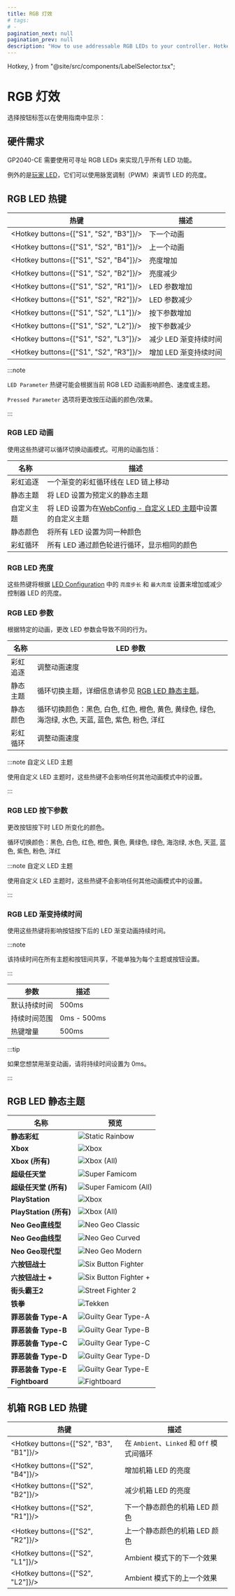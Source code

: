 ```yaml
---
title: RGB 灯效
# tags:
# -
pagination_next: null
pagination_prev: null
description: "How to use addressable RGB LEDs to your controller. Hotkeys and animation themes."
---
```


  Hotkey,
} from "@site/src/components/LabelSelector.tsx";

# RGB 灯效

选择按钮标签以在使用指南中显示：

<InputLabelSelector />

## 硬件需求

GP2040-CE 需要使用可寻址 RGB LEDs 来实现几乎所有 LED 功能。

例外的是[玩家 LED](./web-configurator/menu-pages/05-led-configuration.mdx)，它们可以使用脉宽调制（PWM）来调节 LED 的亮度。

## RGB LED 热键

| 热键                                   | 描述                         |
| -------------------------------------- | ---------------------------- |
| <Hotkey buttons={["S1", "S2", "B3"]}/> | 下一个动画                   |
| <Hotkey buttons={["S1", "S2", "B1"]}/> | 上一个动画                   |
| <Hotkey buttons={["S1", "S2", "B4"]}/> | 亮度增加                     |
| <Hotkey buttons={["S1", "S2", "B2"]}/> | 亮度减少                     |
| <Hotkey buttons={["S1", "S2", "R1"]}/> | LED 参数增加                 |
| <Hotkey buttons={["S1", "S2", "R2"]}/> | LED 参数减少                 |
| <Hotkey buttons={["S1", "S2", "L1"]}/> | 按下参数增加                 |
| <Hotkey buttons={["S1", "S2", "L2"]}/> | 按下参数减少                 |
| <Hotkey buttons={["S1", "S2", "L3"]}/> | 减少 LED 渐变持续时间        |
| <Hotkey buttons={["S1", "S2", "R3"]}/> | 增加 LED 渐变持续时间        |

:::note

`LED Parameter` 热键可能会根据当前 RGB LED 动画影响颜色、速度或主题。

`Pressed Parameter` 选项将更改按压动画的颜色/效果。

:::

### RGB LED 动画

使用这些热键可以循环切换动画模式。可用的动画包括：

| 名称           | 描述                                                                                                                  |
| -------------- | --------------------------------------------------------------------------------------------------------------------- |
| 彩虹追逐       | 一个渐变的彩虹循环线在 LED 链上移动                                                                                     |
| 静态主题       | 将 LED 设置为预定义的静态主题                                                                                         |
| 自定义主题     | 将 LED 设置为在[WebConfig - 自定义 LED 主题](./web-configurator/menu-pages/06-custom-led-theme.mdx)中设置的自定义主题 |
| 静态颜色       | 将所有 LED 设置为同一种颜色                                                                                           |
| 彩虹循环       | 所有 LED 通过颜色轮进行循环，显示相同的颜色                                                                           |

### RGB LED 亮度

这些热键将根据 [LED Configuration](/docs/web-configurator/menu-pages/05-led-configuration.mdx#rgb-led-configuration) 中的 `亮度步长` 和 `最大亮度` 设置来增加或减少控制器 LED 的亮度。

### RGB LED 参数

根据特定的动画，更改 LED 参数会导致不同的行为。

| 名称           | LED 参数                                                                                                                                                                                                                                                                                                                                                                                                                                                                                                                                             |
| -------------- | ----------------------------------------------------------------------------------------------------------------------------------------------------------------------------------------------------------------------------------------------------------------------------------------------------------------------------------------------------------------------------------------------------------------------------------------------------------------------------------------------------------------------------------------------------- |
| 彩虹追逐       | 调整动画速度                                                                                                                                                                                                                                                                                                                                                                                                                                                                                                                                         |
| 静态主题       | 循环切换主题，详细信息请参见 [RGB LED 静态主题](#rgb-led-static-themes)。                                                                                                                                                                                                                                                                                                                                                                                                                                                                              |
| 静态颜色       | 循环切换颜色：黑色<ColorBlock color="black" />, 白色<ColorBlock color="white" />, 红色<ColorBlock color="red" />, 橙色<ColorBlock color="orange" />, 黄色<ColorBlock color="yellow" />, 黄绿色<ColorBlock color="limegreen" />, 绿色<ColorBlock color="green" />, 海泡绿<ColorBlock color="seafoam" />, 水色<ColorBlock color="aqua" />, 天蓝<ColorBlock color="sky blue" />, 蓝色<ColorBlock color="blue" />, 紫色<ColorBlock color="purple" />, 粉色<ColorBlock color="pink" />, 洋红<ColorBlock color="magenta" /> |
| 彩虹循环       | 调整动画速度                                                                                                                                                                                                                                                                                                                                                                                                                                                                                                                                         |

:::note 自定义 LED 主题

使用自定义 LED 主题时，这些热键不会影响任何其他动画模式中的设置。

:::

### RGB LED 按下参数

更改按钮按下时 LED 所变化的颜色。

循环切换颜色：黑色<ColorBlock color="black" />, 白色<ColorBlock color="white" />, 红色<ColorBlock color="red" />,
橙色<ColorBlock color="orange" />, 黄色<ColorBlock color="yellow" />, 黄绿色<ColorBlock color="limegreen" />,
绿色<ColorBlock color="green" />, 海泡绿<ColorBlock color="seafoam" />, 水色<ColorBlock color="aqua" />,
天蓝<ColorBlock color="sky blue" />, 蓝色<ColorBlock color="blue" />, 紫色<ColorBlock color="purple" />,
粉色<ColorBlock color="pink" />, 洋红<ColorBlock color="magenta" />

:::note 自定义 LED 主题

使用自定义 LED 主题时，这些热键不会影响任何其他动画模式中的设置。

:::

### RGB LED 渐变持续时间

使用这些热键将影响按钮按下后的 LED 渐变动画持续时间。

:::note

该持续时间在所有主题和按钮间共享，不能单独为每个主题或按钮设置。

:::

| 参数              | 描述     |
| ----------------- | -------- |
| 默认持续时间      | 500ms    |
| 持续时间范围      | 0ms - 500ms |
| 热键增量          | 500ms    |

:::tip

如果您想禁用渐变动画，请将持续时间设置为 0ms。

:::

## RGB LED 静态主题

| 名称                     | 预览                                                                 |
| ------------------------ | -------------------------------------------------------------------- |
| **静态彩虹**             | ![Static Rainbow](./assets/images/led-themes/static-rainbow.png)     |
| **Xbox**                 | ![Xbox](./assets/images/led-themes/xbox.png)                         |
| **Xbox (所有)**          | ![Xbox (All)](./assets/images/led-themes/xbox-all.png)               |
| **超级任天堂**           | ![Super Famicom](./assets/images/led-themes/super-famicom.png)       |
| **超级任天堂 (所有)**    | ![Super Famicom (All)](./assets/images/led-themes/super-famicom-all.png) |
| **PlayStation**          | ![Xbox](./assets/images/led-themes/playstation.png)                  |
| **PlayStation (所有)**   | ![Xbox (All)](./assets/images/led-themes/playstation-all.png)        |
| **Neo Geo直线型**         | ![Neo Geo Classic](./assets/images/led-themes/neogeo-straight.png)   |
| **Neo Geo曲线型**         | ![Neo Geo Curved](./assets/images/led-themes/neogeo-curved.png)      |
| **Neo Geo现代型**         | ![Neo Geo Modern](./assets/images/led-themes/neogeo-modern.png)      |
| **六按钮战士**           | ![Six Button Fighter](./assets/images/led-themes/six-button-fighter.png) |
| **六按钮战士 +**         | ![Six Button Fighter +](./assets/images/led-themes/six-button-fighter-plus.png) |
| **街头霸王2**            | ![Street Fighter 2](./assets/images/led-themes/street-fighter-2.png) |
| **铁拳**                 | ![Tekken](./assets/images/led-themes/tekken.png)                     |
| **罪恶装备 Type-A**      | ![Guilty Gear Type-A](./assets/images/led-themes/guilty-gear-type-a.png) |
| **罪恶装备 Type-B**      | ![Guilty Gear Type-B](./assets/images/led-themes/guilty-gear-type-b.png) |
| **罪恶装备 Type-C**      | ![Guilty Gear Type-C](./assets/images/led-themes/guilty-gear-type-c.png) |
| **罪恶装备 Type-D**      | ![Guilty Gear Type-D](./assets/images/led-themes/guilty-gear-type-d.png) |
| **罪恶装备 Type-E**      | ![Guilty Gear Type-E](./assets/images/led-themes/guilty-gear-type-e.png) |
| **Fightboard**               | ![Fightboard](./assets/images/led-themes/fightboard.png)             |

## 机箱 RGB LED 热键

| 热键                                   | 描述                         |
| -------------------------------------- | ---------------------------- |
| <Hotkey buttons={["S2", "B3", "B1"]}/> | 在 `Ambient`、`Linked` 和 `Off` 模式间循环 |
| <Hotkey buttons={["S2", "B4"]}/>       | 增加机箱 LED 的亮度          |
| <Hotkey buttons={["S2", "B2"]}/>       | 减少机箱 LED 的亮度          |
| <Hotkey buttons={["S2", "R1"]}/>       | 下一个静态颜色的机箱 LED 颜色  |
| <Hotkey buttons={["S2", "R2"]}/>       | 上一个静态颜色的机箱 LED 颜色  |
| <Hotkey buttons={["S2", "L1"]}/>       | Ambient 模式下的下一个效果   |
| <Hotkey buttons={["S2", "L2"]}/>       | Ambient 模式下的上一个效果   |
